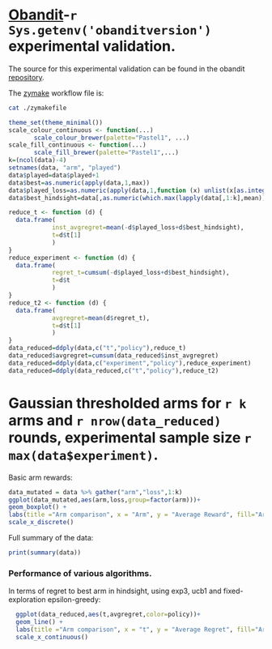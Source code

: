 # [Obandit](http://freux.fr/oss/obandit.html)-`r Sys.getenv('obanditversion')` experimental validation.

The source for this experimental validation can be found
in the obandit [repository](https://github.com/freuk/obandit).

The [zymake](http://www-personal.umich.edu/~ebreck/code/zymake/) workflow file is:
```bash
cat ./zymakefile
```

```r
theme_set(theme_minimal())
scale_colour_continuous <- function(...)
       scale_colour_brewer(palette="Pastel1", ...)
scale_fill_continuous <- function(...)
       scale_fill_brewer(palette="Pastel1",...)
k=(ncol(data)-4)
setnames(data, "arm", "played")
data$played=data$played+1
data$best=as.numeric(apply(data,1,max))
data$played_loss=as.numeric(apply(data,1,function (x) unlist(x[as.integer(x["played"])])))
data$best_hindsight=data[,as.numeric(which.max(lapply(data[,1:k],mean)))]
```

```r
reduce_t <- function (d) {
  data.frame(
            inst_avgregret=mean(-d$played_loss+d$best_hindsight),
            t=d$t[1]
            )
}
reduce_experiment <- function (d) {
  data.frame(
            regret_t=cumsum(-d$played_loss+d$best_hindsight),
            t=d$t
            )
}
reduce_t2 <- function (d) {
  data.frame(
            avgregret=mean(d$regret_t),
            t=d$t[1]
            )
}
data_reduced=ddply(data,c("t","policy"),reduce_t)
data_reduced$avgregret=cumsum(data_reduced$inst_avgregret)
data_reduced=ddply(data,c("experiment","policy"),reduce_experiment)
data_reduced=ddply(data_reduced,c("t","policy"),reduce_t2)

```

# Gaussian thresholded arms for `r k` arms and `r nrow(data_reduced)` rounds, experimental sample size `r max(data$experiment)`.

Basic arm rewards:

```r
data_mutated = data %>% gather("arm","loss",1:k)
ggplot(data_mutated,aes(arm,loss,group=factor(arm)))+
geom_boxplot() +
labs(title ="Arm comparison", x = "Arm", y = "Average Reward", fill="Arm") +
scale_x_discrete()
```

Full summary of the data:
```r
print(summary(data))
```

### Performance of various algorithms.
In terms of regret to best arm in hindsight, using exp3, ucb1 and fixed-exploration epsilon-greedy:

```r
  ggplot(data_reduced,aes(t,avgregret,color=policy))+
  geom_line() +
  labs(title ="Arm comparison", x = "t", y = "Average Regret", fill="Arm") +
  scale_x_continuous()
```
